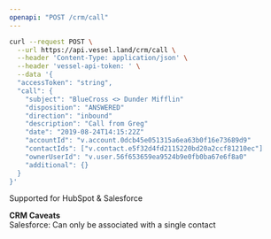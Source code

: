 ```yaml
---
openapi: "POST /crm/call"
---
```


<RequestExample>

```bash Request
curl --request POST \
  --url https://api.vessel.land/crm/call \
  --header 'Content-Type: application/json' \
  --header 'vessel-api-token: ' \
  --data '{
  "accessToken": "string",
  "call": {
    "subject": "BlueCross <> Dunder Mifflin"
    "disposition": "ANSWERED"
    "direction": "inbound"
    "description": "Call from Greg"
    "date": "2019-08-24T14:15:22Z"
    "accountId": "v.account.0dcb45e051315a6ea63b0f16e73689d9"
    "contactIds": ["v.contact.e5f32d4fd2115220bd20a2ccf81210ec"]
    "ownerUserId": "v.user.56f653659ea9524b9e0fb0ba67e6f8a0"
    "additional": {}
  }
}'
```

</RequestExample>

Supported for HubSpot & Salesforce

**CRM Caveats**  
Salesforce: Can only be associated with a single contact
